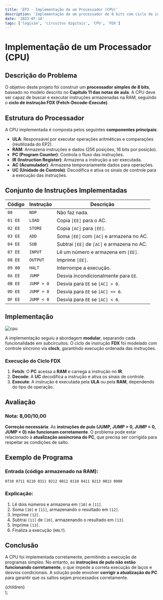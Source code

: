```yaml
---
title: 'EP3 - Implementação de um Processador (CPU)'
description: 'Implementação de um processador de 8 bits com ciclo de instrução FDX usando Logisim-evolution.'
date: '2023-07-14'
tags: ['logisim', 'circuitos digitais', 'CPU', 'FDX']
---
```


# Implementação de um Processador (CPU)

## Descrição do Problema

O objetivo deste projeto foi construir um **processador simples de 8 bits**, baseado no modelo descrito no **Capítulo 11 das notas de aula**. A CPU deve ser capaz de buscar e executar instruções armazenadas na RAM, seguindo o **ciclo de instrução FDX (Fetch-Decode-Execute)**.

## Estrutura do Processador

A CPU implementada é composta pelos seguintes **componentes principais**:

- **ULA**: Responsável por executar operações aritméticas e comparações (reutilizada do EP2).
- **RAM**: Armazena instruções e dados (256 posições, 16 bits por posição).
- **PC (Program Counter)**: Controla o fluxo das instruções.
- **IR (Instruction Register)**: Armazena a instrução a ser executada.
- **AC (Acumulador)**: Armazena temporariamente dados para operações.
- **UC (Unidade de Controle)**: Decodifica e ativa os sinais de controle para a execução das instruções.

## Conjunto de Instruções Implementadas

| Código | Instrução | Descrição |
|--------|-----------|-------------|
| `00`   | `NOP`     | Não faz nada. |
| `01 EE`| `LOAD`    | Copia `[EE]` para o AC. |
| `02 EE`| `STORE`   | Copia `[AC]` para `[EE]`. |
| `03 EE`| `ADD`     | Soma `[EE]` com `[AC]` e armazena no AC. |
| `04 EE`| `SUB`     | Subtrai `[EE]` de `[AC]` e armazena no AC. |
| `07 EE`| `INPUT`   | Lê um número e armazena em `[EE]`. |
| `08 EE`| `OUTPUT`  | Imprime `[EE]`. |
| `09 00`| `HALT`    | Interrompe a execução. |
| `0A EE`| `JUMP`    | Desvia incondicionalmente para `EE`. |
| `0B EE`| `JUMP > 0`| Desvia para `EE` se `[AC] > 0`. |
| `0D EE`| `JUMP = 0`| Desvia para `EE` se `[AC] == 0`. |
| `0F EE`| `JUMP < 0`| Desvia para `EE` se `[AC] < 0`. |

## Implementação

<img src="/ime/MAC0329/EP3/circuit.png" alt="cpu" />

A implementação seguiu a abordagem **modular**, separando cada funcionalidade em subcircuitos. O ciclo de instrução **FDX** foi modelado com controle síncrono via **clock**, garantindo execução ordenada das instruções.

### **Execução do Ciclo FDX**
1. **Fetch**: O **PC** acessa a **RAM** e carrega a instrução no **IR**.
2. **Decode**: A **UC** decodifica a instrução e ativa os sinais de controle.
3. **Execute**: A instrução é executada pela **ULA** ou pela **RAM**, dependendo do tipo de operação.

## Avaliação

### Nota: **8,00/10,00**

**Correção necessária**: As **instruções de pulo (JUMP, JUMP > 0, JUMP = 0, JUMP < 0) não funcionam corretamente**. O problema pode estar relacionado à **atualização assíncrona do PC**, que precisa ser corrigida para respeitar as condições de salto.

## Exemplo de Programa

### Entrada (código armazenado na RAM):
```plaintext
0710 0711 0110 0311 0212 0812 0110 0411 0213 0813 0900
```
### Explicação:
1. Lê dois números e armazena em `[10]` e `[11]`.
2. Soma `[10]` e `[11]`, armazenando o resultado em `[12]`.
3. Imprime `[12]`.
4. Subtrai `[11]` de `[10]`, armazenando o resultado em `[13]`.
5. Imprime `[13]`.
6. Finaliza a execução (`HALT`).

## Conclusão

A CPU foi implementada corretamente, permitindo a execução de programas simples. No entanto, as **instruções de pulo não estão funcionando corretamente**, o que impede a correta execução de laços e desvios condicionais. A solução pode envolver **corrigir a atualização do PC** para garantir que os saltos sejam processados corretamente.

  <article className="prose prose-lg max-w-none">
    {children}
  </article>
);